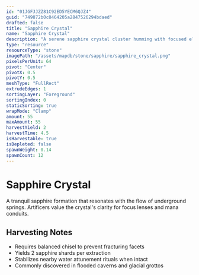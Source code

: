 ```yaml
---
id: "01JGFJJZZ81C92ED5YECM6QJZ4"
guid: "749872b0c8464205a2847526294bdaed"
drafted: false
title: "Sapphire Crystal"
name: "Sapphire Crystal"
description: "A serene sapphire crystal cluster humming with focused elemental water energy"
type: "resource"
resourceType: "stone"
imagePath: "/assets/mapdb/stone/sapphire/sapphire_crystal.png"
pixelsPerUnit: 64
pivot: "Center"
pivotX: 0.5
pivotY: 0.5
meshType: "FullRect"
extrudeEdges: 1
sortingLayer: "Foreground"
sortingIndex: 0
staticSorting: true
wrapMode: "Clamp"
amount: 55
maxAmount: 55
harvestYield: 2
harvestTime: 4.5
isHarvestable: true
isDepleted: false
spawnWeight: 0.14
spawnCount: 12
---
```



# Sapphire Crystal

A tranquil sapphire formation that resonates with the flow of underground springs. Artificers value the crystal's clarity for
focus lenses and mana conduits.

<MapDBPanel data={frontmatter} />

<Adsense />

## Harvesting Notes
- Requires balanced chisel to prevent fracturing facets
- Yields 2 sapphire shards per extraction
- Stabilizes nearby water attunement rituals when intact
- Commonly discovered in flooded caverns and glacial grottos

